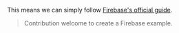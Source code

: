
<JustANodeServer />

This means we can simply follow [Firebase's official guide](https://firebase.google.com/docs/hosting/functions#use_a_web_framework).

> Contribution welcome to create a Firebase example.
